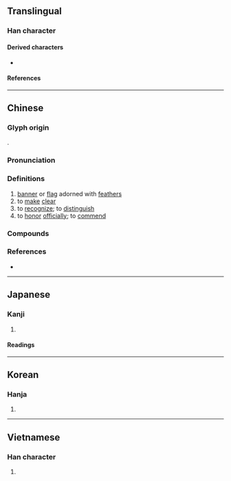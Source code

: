 {{character info}}
==Translingual==

===Han character===
{{Han char|rn=70|rad=方|as=07|sn=11|four=08214|canj=YSOHM|ids=⿸⿰方𠂉生}}

====Derived characters====
* {{l|mul|[[𣻓]]}}

====References====
{{Han ref|kx=0483.190|dkj=13658|dj=0845.140|hdz=32180.080|uh=65CC}}

----

==Chinese==
{{zh-forms}}

===Glyph origin===
{{Han etym}}
{{Han compound|㫃|生|c1=s|c2=p|ls=psc}}.

===Pronunciation===
{{zh-pron
|m=jīng
|c=zing1,sing1
|mn=cheng
|mc=y
|oc=y
|cat=n,v
}}

===Definitions===
{{zh-hanzi}}

# [[banner]] or [[flag]] adorned with [[feather]]s
# to [[make]] [[clear]]
# to [[recognize]]; to [[distinguish]]
# to [[honor]] [[officially]]; to [[commend]]

===Compounds===
{{zh-der|弓旌|心旌|心旌搖惑|心旌搖曳|懸旌|懸旌萬里|搖旌|文旌|旌別|旌卹|旌善懲惡|旌夏|旌德|旌旄|旌旗|旌旗所指|旌旗蔽天|旌旗蔽日|旌旗蔽空|旌節|旌繁|旌表|旌車|旌銘|旌門|明旌|蘭旌|行旌|銘旌|霓旌|青旌}}

===References===
* {{R:yue:Hanzi}}

----

==Japanese==

===Kanji===
{{ja-kanji|grade=|rs=方07}}

# {{rfdef|ja|sort=方07}}

====Readings====
{{ja-readings
|goon=しょう
|kanon=せい
|kun=あら-わす, はた-
}}

----

==Korean==

===Hanja===
{{ko-hanja|정}}

# {{rfdef|ko|sort=方07}}

----

==Vietnamese==

===Han character===
{{vi-readings|rs=方07|reading=tinh}}

# {{rfdef|vi|sort=方07}}
